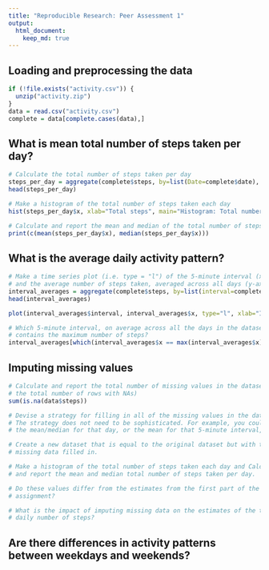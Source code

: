 ```yaml
---
title: "Reproducible Research: Peer Assessment 1"
output:
  html_document:
    keep_md: true
---
```



## Loading and preprocessing the data

```r
if (!file.exists("activity.csv")) {
  unzip("activity.zip")  
}
data = read.csv("activity.csv")
complete = data[complete.cases(data),]
```

## What is mean total number of steps taken per day?

```r
# Calculate the total number of steps taken per day
steps_per_day = aggregate(complete$steps, by=list(Date=complete$date), FUN=sum)
head(steps_per_day)

# Make a histogram of the total number of steps taken each day
hist(steps_per_day$x, xlab="Total steps", main="Histogram: Total number of steps per day")

# Calculate and report the mean and median of the total number of steps taken per day
print(c(mean(steps_per_day$x), median(steps_per_day$x)))
```


## What is the average daily activity pattern?

```r
# Make a time series plot (i.e. type = "l") of the 5-minute interval (x-axis)
# and the average number of steps taken, averaged across all days (y-axis)
interval_averages = aggregate(complete$steps, by=list(interval=complete$interval), FUN=mean)
head(interval_averages)

plot(interval_averages$interval, interval_averages$x, type="l", xlab="Interval", ylab="steps")

# Which 5-minute interval, on average across all the days in the dataset,
# contains the maximum number of steps?
interval_averages[which(interval_averages$x == max(interval_averages$x)),"interval"]
```


## Imputing missing values

```r
# Calculate and report the total number of missing values in the dataset (i.e.
# the total number of rows with NAs)
sum(is.na(data$steps))

# Devise a strategy for filling in all of the missing values in the dataset.
# The strategy does not need to be sophisticated. For example, you could use
# the mean/median for that day, or the mean for that 5-minute interval, etc.

# Create a new dataset that is equal to the original dataset but with the
# missing data filled in.

# Make a histogram of the total number of steps taken each day and Calculate
# and report the mean and median total number of steps taken per day.

# Do these values differ from the estimates from the first part of the
# assignment?

# What is the impact of imputing missing data on the estimates of the total
# daily number of steps?
```


## Are there differences in activity patterns between weekdays and weekends?
